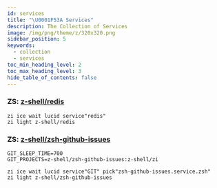 ```yaml
---
id: services
title: "\U0001F53A Services"
description: The Collection of Services
image: /img/png/theme/z/320x320.png
sidebar_position: 5
keywords:
  - collection
  - services
toc_min_heading_level: 2
toc_max_heading_level: 3
hide_table_of_contents: false
---
```


<!-- @format -->

### ZS: [z-shell/redis](https://github.com/z-shell/redis)

```shell showLineNumbers
zi ice wait lucid service"redis"
zi light z-shell/redis
```

### ZS: [z-shell/zsh-github-issues](https://github.com/z-shell/zsh-github-issues)

```shell showLineNumbers
GIT_SLEEP_TIME=700
GIT_PROJECTS=z-shell/zsh-github-issues:z-shell/zi

zi ice wait lucid service"GIT" pick"zsh-github-issues.service.zsh"
zi light z-shell/zsh-github-issues
```
